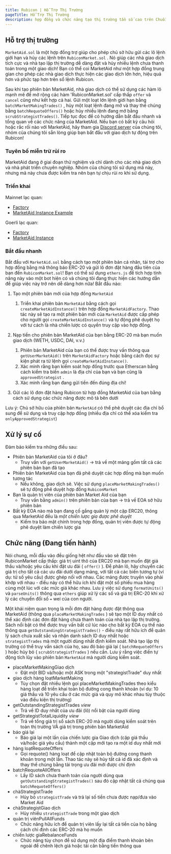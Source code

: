 ```yaml
---
title: Rubicon | Hỗ Trợ Thị Trường
pageTitle: Hỗ Trợ Thị Trường
description: hợp đồng và chức năng tạo thị trường tần số cao trên Chuỗi Cho Rubicon
---
```


## Hỗ trợ thị trường

`MarketAid.sol` là một hợp đồng trợ giúp cho phép chủ sở hữu gửi các lô lệnh giới hạn và hủy các lệnh trên `RubiconMarket.sol` . Nó giúp các nhà giao dịch tích cực và nhà tạo lập thị trường dễ dàng đặt và hủy nhiều lệnh chưa thanh toán trong một giao dịch! Bạn có thể coi MarketAid như một hợp đồng trung gian cho phép các nhà giao dịch thực hiện các giao dịch lớn hơn, hiệu quả hơn và phức tạp hơn trên sổ lệnh Rubicon.

Sau khi tạo phiên bản MarketAid, nhà giao dịch có thể sử dụng các hàm lô mạnh mẽ để mở rộng các hàm 'RubiconMarket.sol' cấp thấp `offer` và `cancel` cũng như kết hợp cả hai. Gửi một loạt lớn lệnh giới hạn bằng `batchMarketMakingTrades()` , hủy một loạt lệnh đang mở và thay thế chúng bằng `batchRequoteOffers()` hoặc hủy nhiều lệnh đang mở bằng `scrubStrategistTrades()`. Tiếp tục đọc để có hướng dẫn bắt đầu nhanh và tổng quan về các chức năng của MarketAid. Nếu bạn có bất kỳ câu hỏi hoặc rắc rối nào với MarketAid, hãy tham gia [Discord server](https://discord.com/invite/E7pS24J) của chúng tôi, nhóm của chúng tôi sẵn lòng giúp bạn bắt đầu với giao dịch tự động trên Rubicon!

### Tuyên bố miễn trừ rủi ro

MarketAid đang ở giai đoạn thử nghiệm và chỉ dành cho các nhà giao dịch và nhà phát triển chuyên nghiệp. Nhóm của chúng tôi sử dụng mã này, nhưng mã này chưa được kiểm tra nên bạn tự chịu rủi ro khi sử dụng.

### Triển khai

Mainnet lạc quan:

- [Factory](https://optimistic.etherscan.io/address/0x267D94C6e67e4436EFfE092b08d040cFF36B2DA7)
- [MarketAid Instance Example](https://optimistic.etherscan.io/address/0x40e20121f46237Ae5d6822fd75847CedD17c449F)

Goerli lạc quan:

- [Factory](https://goerli-optimism.etherscan.io/address/0x6838dd21aa01Bde8E600d499A95f9AE02f2bB376)
- [MarketAid Instance](https://goerli-optimism.etherscan.io/address/0xd3757c79df77cfac54501b5dadf7ec47a38e1a65)

### Bắt đầu nhanh

Bắt đầu với `MarketAid.sol` bằng cách tạo một phiên bản cá nhân, tài trợ cho hợp đồng bằng mã thông báo ERC-20 và gửi lô đơn đặt hàng đầu tiên của bạn đến `RubiconMarket.sol`! Bạn có thể sử dụng `ethers.js` để tích hợp tính năng này vào một bot hiện có và chúng tôi đang thực hiện các hướng dẫn để giúp việc này trở nên dễ dàng hơn nữa! Bắt đầu nào:

1. Tạo một phiên bản mới của hợp đồng `MarketAid`
   1. Triển khai phiên bản `MarketAid` bằng cách gọi `createMarketAidInstance()` trên hợp đồng `MarketAidFactory`. Thao tác này sẽ tạo ra một phiên bản mới của `MarketAid` được cấp phép cho người gọi `createMarketAidInstance()` và tự động phê duyệt họ với tư cách là nhà chiến lược có quyền truy cập vào hợp đồng.
2. Nạp tiền cho phiên bản MarketAid của bạn bằng ERC-20 mà bạn muốn giao dịch (WETH, USDC, DAI, v.v.)

   1. Phiên bản MarketAid của bạn có thể được truy vấn thông qua `getUserMarketAid()` trên `MarketAidFactory` hoặc bằng cách đọc sự kiện phát ra từ lệnh gọi `createMarketAidInstance()`.
   2. Xác minh rằng bạn kiểm soát hợp đồng trước qua Etherscan bằng cách kiểm tra biến `admin` là địa chỉ của bạn và bạn cũng là `approvedStrategist` .
   3. Xác minh rằng bạn đang gửi tiền đến đúng địa chỉ!

3. Gửi các lô đơn đặt hàng Rubicon từ hợp đồng MarketAid của bạn bằng cách sử dụng các chức năng được mô tả bên dưới

Lưu ý: Chủ sở hữu của phiên bản `MarketAid` có thể phê duyệt các địa chỉ bổ sung để sử dụng và truy cập hợp đồng (nhiều địa chỉ có thể xóa kiểm tra `onlyApprovedStrategist`)

## Xử lý sự cố

Đảm bảo kiểm tra những điều sau:

- Phiên bản MarketAid của tôi ở đâu?
  - Truy vấn với `getUserMarketAid()` -> trả về một mảng gồm tất cả các phiên bản bạn đã tạo
- Phiên bản MarketAid của bạn đã phê duyệt các hợp đồng mà bạn muốn tương tác
  - Nếu không, giao dịch sẽ. Việc sử dụng `placeMarketMakingTrades()` sẽ tự động phê duyệt hợp đồng `RubiconMarket`
- Bạn là quản trị viên của phiên bản Market Aid của bạn
  - Truy vấn bằng `admin()` trên phiên bản của bạn -> trả về EOA sở hữu phiên bản
- Bất kỳ EOA nào mà bạn đang cố gắng quản lý một cặp ERC20, thông qua MarketAid đều là _một chiến lược gia được phê duyệt_
  - Kiểm tra bảo mật chính trong hợp đồng, quản trị viên được tự động phê duyệt làm chiến lược gia

## Chức năng (Đang tiến hành)

Nói chung, mỗi đầu vào đều giống hệt như đầu vào sẽ đặt trên RubiconMarket cấp thấp: giá trị uint thô của ERC20 mà bạn muốn đặt giá thầu và/hoặc yêu cầu khi đặt ưu đãi ( `offer()` ). Để phân lô, hãy chuyển các giá trị cho tất cả các ưu đãi dưới dạng mảng, với tất cả các biến tương tự (ví dụ: tử số yêu cầu) được ghép nối với nhau. Các mảng được truyền vào phải khớp với nhau - điều này có thể hữu ích khi đặt một số phiếu mua hàng cùng một lúc với các mức giá khác nhau. Lưu ý việc sử dụng `formatUnits()` và `parseUnits()` thông qua `ethers` giúp xử lý các số và giá trị ERC-20 khi xử lý các chuyển đổi số `=` wei của con người.

Một khái niệm quan trọng là mỗi đơn đặt hàng được đặt thông qua MarketAid (thông qua `placeMarketMakingTrades` ) sẽ tạo một ID duy nhất có thể xác định các đơn đặt hàng chưa thanh toán của nhà tạo lập thị trường. Sách nổi bật có thể được truy vấn bất cứ lúc nào cho bất kỳ EOA cụ thể nào thông qua `getOutstandingStrategistTrades()` - điều này rất hữu ích để quản lý sách chưa xuất sắc và nhận danh sách ID duy nhất hoặc `strategistTrades` mà một người dùng nhất định kiểm soát. Nhà tạo lập thị trường có thể truy vấn sách của họ, sau đó báo giá lại ( `batchRequoteOffers` ) hoặc hủy bỏ ( `scrubStrategistTrades` ) nếu cần. Lưu ý rằng việc điền tự động tích lũy vào phiên bản `MarketAid` mà người dùng kiểm soát.

- placeMarketMakingGiao dịch
  - Đặt một BID và/hoặc một ASK trong một "strategistTrade" duy nhất
- giao dịch hàng loạtMarketMaking
  - Tùy chọn đặt nhiều lệnh gọi placeMarketMakingTrades theo kiểu hàng loạt để triển khai toàn bộ đường cong thanh khoản (ví dụ: 10 giá thầu và 10 yêu cầu ở các mức giá và quy mô khác nhau tùy thuộc vào điều kiện thị trường)
- getOutstandingStrategistTrades _view_
  - Trả về ID duy nhất của ưu đãi (lô) nổi bật của người dùng
- getStrategistTotalLiquidity _view_
  - Trả về tổng giá trị sổ sách ERC-20 mà người dùng kiểm soát trên toàn thị trường VÀ giá trị trong phiên bản MarketAid
- báo giá lại
  - Báo giá lại một lần của chiến lược gia Giao dịch (cặp giá thầu và/hoặc giá yêu cầu) thành một cặp mới tạo ra một id duy nhất mới
- hàng loạtRequoteOffers
  - Gọi requote() hàng loạt để cập nhật toàn bộ đường cong thanh khoản trong một lần. Thao tác này sẽ hủy tất cả id đã xác định và thay thế chúng bằng tải trọng ưu đãi mới được chỉ định
- batchRequoteAllOffers
  - Lấy ID sách chưa thanh toán của người dùng qua `getOutstandingStrategistTrades()` sau đó cập nhật tất cả chúng qua `batchRequoteOffers()`
- chàStrategistTrade
  - Hủy bỏ `strategistTrade` và trả lại số tiền chưa được nạp/đưa vào Market Aid
- chàStrategistGiao dịch
  - Hủy nhiều `strategistTrade` trong một giao dịch
- quản trị viênPullAllFunds
  - Chức năng hữu ích để quản trị viên lấy lại tất cả tiền của họ bằng cách chỉ định các ERC-20 mà họ muốn
- chiến lược giaRebalanceFunds
  - Chức năng tùy chọn để sử dụng một địa điểm thanh khoản bên ngoài để chênh lệch giá hoặc tái cân bằng tiền thông qua

